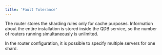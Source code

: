 ```yaml
---
title: 'Fault Tolerance'
---
```


The router stores the sharding rules only for cache purposes. Information about the entire installation is stored inside the QDB service, so the number of routers running simultaneously is unlimited.

In the router configuration, it is possible to specify multiple servers for one shard.